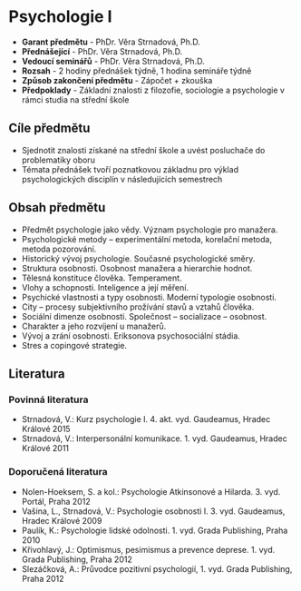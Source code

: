 # Psychologie I

- **Garant předmětu** - PhDr. Věra Strnadová, Ph.D.
- **Přednášející** - PhDr. Věra Strnadová, Ph.D.
- **Vedoucí seminářů** - PhDr. Věra Strnadová, Ph.D.
- **Rozsah** - 2 hodiny přednášek týdně, 1 hodina semináře týdně
- **Způsob zakončení předmětu** - Zápočet + zkouška
- **Předpoklady** - Základní znalosti z filozofie, sociologie a psychologie v rámci studia na střední škole

## Cíle předmětu

- Sjednotit znalosti získané na střední škole a uvést posluchače do problematiky oboru
- Témata přednášek tvoří poznatkovou základnu pro výklad psychologických disciplín v následujících semestrech

## Obsah předmětu

- Předmět psychologie jako vědy. Význam psychologie pro manažera.
- Psychologické metody – experimentální metoda, korelační metoda, metoda pozorování.
- Historický vývoj psychologie. Současné psychologické směry.
- Struktura osobnosti. Osobnost manažera a hierarchie hodnot.
- Tělesná konstituce člověka. Temperament.
- Vlohy a schopnosti. Inteligence a její měření.
- Psychické vlastnosti a typy osobnosti. Moderní typologie osobnosti.
- City – procesy subjektivního prožívání stavů a vztahů člověka.
- Sociální dimenze osobnosti. Společnost – socializace – osobnost.
- Charakter a jeho rozvíjení u manažerů.
- Vývoj a zrání osobnosti. Eriksonova psychosociální stádia.
- Stres a copingové strategie.

## Literatura

### Povinná literatura

- Strnadová, V.: Kurz psychologie I. 4. akt. vyd. Gaudeamus, Hradec Králové 2015
- Strnadová, V.: Interpersonální komunikace. 1. vyd. Gaudeamus, Hradec Králové 2011

### Doporučená literatura

- Nolen-Hoeksem, S. a kol.: Psychologie Atkinsonové a Hilarda. 3. vyd. Portál, Praha 2012
- Vašina, L., Strnadová, V.: Psychologie osobnosti I. 3. vyd. Gaudeamus, Hradec Králové 2009
- Paulík, K.: Psychologie lidské odolnosti. 1. vyd. Grada Publishing, Praha 2010
- Křivohlavý, J.: Optimismus, pesimismus a prevence deprese. 1. vyd. Grada Publishing, Praha 2012
- Slezáčková, A.: Průvodce pozitivní psychologií, 1. vyd. Grada Publishing, Praha 2012
